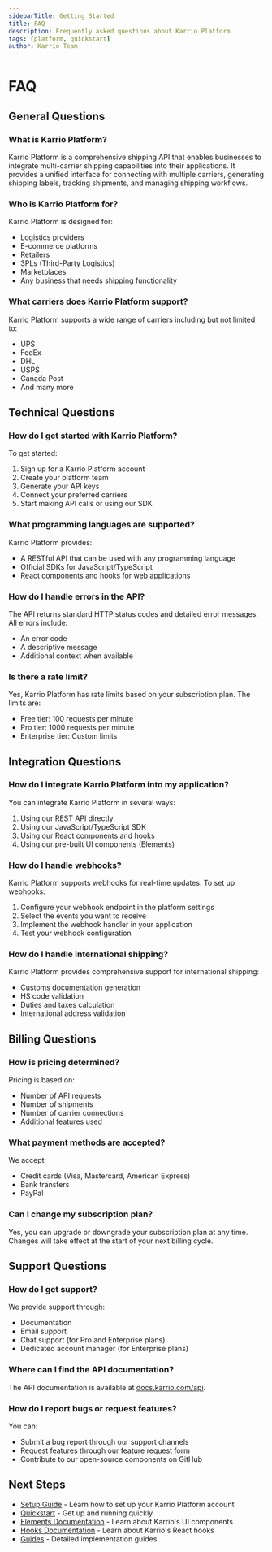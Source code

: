 ```yaml
---
sidebarTitle: Getting Started
title: FAQ
description: Frequently asked questions about Karrio Platform
tags: [platform, quickstart]
author: Karrio Team
---
```


# FAQ

## General Questions

### What is Karrio Platform?

Karrio Platform is a comprehensive shipping API that enables businesses to integrate multi-carrier shipping capabilities into their applications. It provides a unified interface for connecting with multiple carriers, generating shipping labels, tracking shipments, and managing shipping workflows.

### Who is Karrio Platform for?

Karrio Platform is designed for:
- Logistics providers
- E-commerce platforms
- Retailers
- 3PLs (Third-Party Logistics)
- Marketplaces
- Any business that needs shipping functionality

### What carriers does Karrio Platform support?

Karrio Platform supports a wide range of carriers including but not limited to:
- UPS
- FedEx
- DHL
- USPS
- Canada Post
- And many more

## Technical Questions

### How do I get started with Karrio Platform?

To get started:
1. Sign up for a Karrio Platform account
2. Create your platform team
3. Generate your API keys
4. Connect your preferred carriers
5. Start making API calls or using our SDK

### What programming languages are supported?

Karrio Platform provides:
- A RESTful API that can be used with any programming language
- Official SDKs for JavaScript/TypeScript
- React components and hooks for web applications

### How do I handle errors in the API?

The API returns standard HTTP status codes and detailed error messages. All errors include:
- An error code
- A descriptive message
- Additional context when available

### Is there a rate limit?

Yes, Karrio Platform has rate limits based on your subscription plan. The limits are:
- Free tier: 100 requests per minute
- Pro tier: 1000 requests per minute
- Enterprise tier: Custom limits

## Integration Questions

### How do I integrate Karrio Platform into my application?

You can integrate Karrio Platform in several ways:
1. Using our REST API directly
2. Using our JavaScript/TypeScript SDK
3. Using our React components and hooks
4. Using our pre-built UI components (Elements)

### How do I handle webhooks?

Karrio Platform supports webhooks for real-time updates. To set up webhooks:
1. Configure your webhook endpoint in the platform settings
2. Select the events you want to receive
3. Implement the webhook handler in your application
4. Test your webhook configuration

### How do I handle international shipping?

Karrio Platform provides comprehensive support for international shipping:
- Customs documentation generation
- HS code validation
- Duties and taxes calculation
- International address validation

## Billing Questions

### How is pricing determined?

Pricing is based on:
- Number of API requests
- Number of shipments
- Number of carrier connections
- Additional features used

### What payment methods are accepted?

We accept:
- Credit cards (Visa, Mastercard, American Express)
- Bank transfers
- PayPal

### Can I change my subscription plan?

Yes, you can upgrade or downgrade your subscription plan at any time. Changes will take effect at the start of your next billing cycle.

## Support Questions

### How do I get support?

We provide support through:
- Documentation
- Email support
- Chat support (for Pro and Enterprise plans)
- Dedicated account manager (for Enterprise plans)

### Where can I find the API documentation?

The API documentation is available at [docs.karrio.com/api](https://docs.karrio.com/api).

### How do I report bugs or request features?

You can:
- Submit a bug report through our support channels
- Request features through our feature request form
- Contribute to our open-source components on GitHub

## Next Steps

- [Setup Guide](/docs/platform/setup) - Learn how to set up your Karrio Platform account
- [Quickstart](/docs/platform/quickstart) - Get up and running quickly
- [Elements Documentation](/docs/platform/elements) - Learn about Karrio's UI components
- [Hooks Documentation](/docs/platform/hooks) - Learn about Karrio's React hooks
- [Guides](/docs/platform/guides) - Detailed implementation guides
